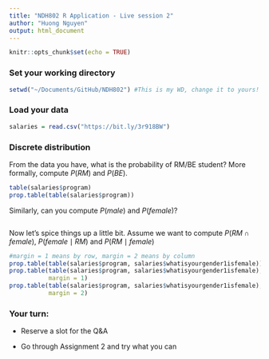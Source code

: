 ```yaml
---
title: "NDH802 R Application - Live session 2"
author: "Huong Nguyen"
output: html_document
---
```


```r
knitr::opts_chunk$set(echo = TRUE)
```

### Set your working directory

```r
setwd("~/Documents/GitHub/NDH802") #This is my WD, change it to yours!
```

### Load your data

```r
salaries = read.csv("https://bit.ly/3r918BW")
```

### Discrete distribution

From the data you have, what is the probability of RM/BE student? More formally, compute $P(RM)$ and $P(BE)$.

```r
table(salaries$program)
prop.table(table(salaries$program))
```

Similarly, can you compute $P(male)$ and $P(female)$?

```r

```

Now let's spice things up a little bit. Assume we want to compute $P(RM \cap female)$, $P(female\mid RM)$ and $P(RM \mid female)$

```r
#margin = 1 means by row, margin = 2 means by column
prop.table(table(salaries$program, salaries$whatisyourgender1isfemale))
prop.table(table(salaries$program, salaries$whatisyourgender1isfemale),
           margin = 1)
prop.table(table(salaries$program, salaries$whatisyourgender1isfemale),
           margin = 2)
```

### Your turn:

-   Reserve a slot for the Q&A

-   Go through Assignment 2 and try what you can
